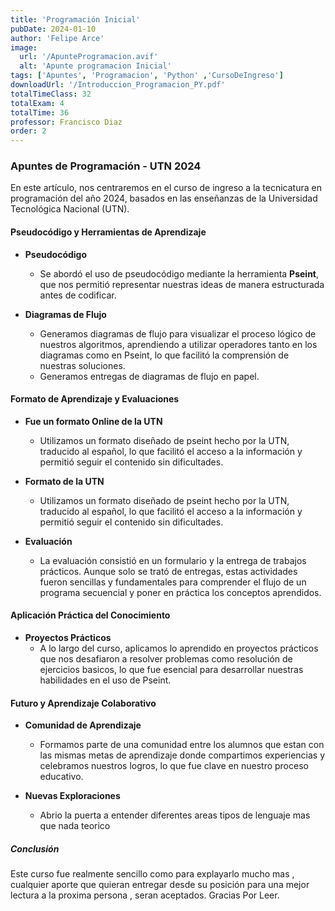 ```yaml
---
title: 'Programación Inicial'
pubDate: 2024-01-10
author: 'Felipe Arce'
image:
  url: '/ApunteProgramacion.avif'
  alt: 'Apunte programacion Inicial'
tags: ['Apuntes', 'Programacion', 'Python' ,'CursoDeIngreso']
downloadUrl: '/Introduccion_Programacion_PY.pdf'
totalTimeClass: 32
totalExam: 4
totalTime: 36
professor: Francisco Diaz
order: 2
---
```


### Apuntes de Programación - UTN 2024

En este artículo, nos centraremos en el curso de ingreso a la tecnicatura en  programación del año 2024, basados en las enseñanzas de la Universidad Tecnológica Nacional (UTN).

#### Pseudocódigo y Herramientas de Aprendizaje

- **Pseudocódigo**
  - Se abordó el uso de pseudocódigo mediante la herramienta **Pseint**, que nos permitió representar nuestras ideas de manera estructurada antes de codificar.

- **Diagramas de Flujo**
  - Generamos diagramas de flujo para visualizar el proceso lógico de nuestros algoritmos, aprendiendo a utilizar operadores tanto en los diagramas como en Pseint, lo que facilitó la comprensión de nuestras soluciones.
  - Generamos entregas de diagramas de flujo en papel. 

#### Formato de Aprendizaje y Evaluaciones
- **Fue un formato Online de la UTN**
  - Utilizamos un formato diseñado de pseint hecho por la UTN, traducido al español, lo que facilitó el acceso a la información y permitió seguir el contenido sin dificultades.

- **Formato de la UTN**
  - Utilizamos un formato diseñado de pseint hecho por la UTN, traducido al español, lo que facilitó el acceso a la información y permitió seguir el contenido sin dificultades.

- **Evaluación**
  - La evaluación consistió en un formulario y la entrega de trabajos prácticos. Aunque solo se trató de entregas, estas actividades fueron sencillas y fundamentales para comprender el flujo de un programa secuencial y poner en práctica los conceptos aprendidos.

#### Aplicación Práctica del Conocimiento

- **Proyectos Prácticos**
  - A lo largo del curso, aplicamos lo aprendido en proyectos prácticos que nos desafiaron a resolver problemas como resolución de ejercicios basicos, lo que fue esencial para desarrollar nuestras habilidades en el uso de Pseint.


#### Futuro y Aprendizaje Colaborativo

- **Comunidad de Aprendizaje**
  - Formamos parte de una comunidad entre los alumnos que estan con las mismas metas  de aprendizaje donde compartimos experiencias y celebramos nuestros logros, lo que fue clave en nuestro proceso educativo.

- **Nuevas Exploraciones**
  - Abrio la puerta a entender diferentes areas tipos de lenguaje mas que nada teorico

##### Conclusión

Este curso fue realmente sencillo como para explayarlo mucho mas , cualquier aporte que quieran entregar desde su posición para una mejor lectura a la proxima persona , seran aceptados. Gracias Por Leer.